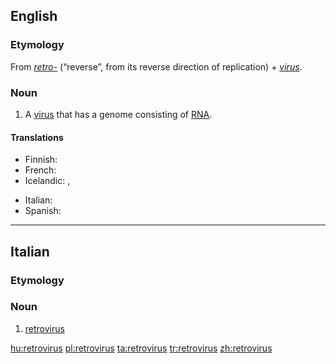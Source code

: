 {{also|rétrovirus}}
==English==
{{wikipedia}}

===Etymology===
From ''[[retro-]]'' (“reverse”, from its reverse direction of replication) + ''[[virus]]''.

===Noun===
{{en-noun|retroviruses}}

# {{virology}} A [[virus]] that has a genome consisting of [[RNA]].

====Translations====
{{trans-top|virus with a genome consisting of RNA}}
* Finnish: {{t-|fi|retrovirus}}
* French: {{t+|fr|rétrovirus}}
* Icelandic: {{t|is|víxlveira|f}}, {{t|is|retróveira|f}}
{{trans-mid}}
* Italian: {{t-|it|retrovirus|m}}
* Spanish: {{t-|es|retrovirus}}
{{trans-bottom}}

----

==Italian==

===Etymology===
{{etyl|en|it}} {{prefix|retro|virus|lang=it}}

===Noun===
{{infl|it|noun}} {{m|inv}}

# [[#English|retrovirus]]

[[hu:retrovirus]]
[[pl:retrovirus]]
[[ta:retrovirus]]
[[tr:retrovirus]]
[[zh:retrovirus]]